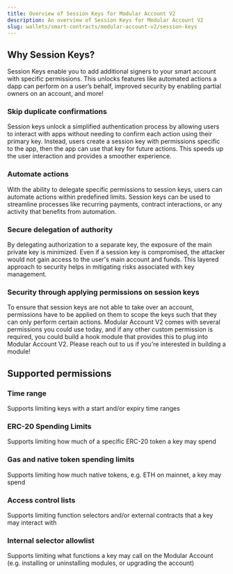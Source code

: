 ```yaml
---
title: Overview of Session Keys for Modular Account V2
description: An overview of Session Keys for Modular Account V2
slug: wallets/smart-contracts/modular-account-v2/session-keys
---
```


## Why Session Keys?

Session Keys enable you to add additional signers to your smart account with specific permissions. This unlocks features like automated actions a dapp can perform on a user’s behalf, improved security by enabling partial owners on an account, and more!

### Skip duplicate confirmations

Session keys unlock a simplified authentication process by allowing users to interact with apps without needing to confirm each action using their primary key. Instead, users create a session key with permissions specific to the app, then the app can use that key for future actions. This speeds up the user interaction and provides a smoother experience.

### Automate actions

With the ability to delegate specific permissions to session keys, users can automate actions within predefined limits. Session keys can be used to streamline processes like recurring payments, contract interactions, or any activity that benefits from automation.

### Secure delegation of authority

By delegating authorization to a separate key, the exposure of the main private key is minimized. Even if a session key is compromised, the attacker would not gain access to the user's main account and funds. This layered approach to security helps in mitigating risks associated with key management.

### Security through applying permissions on session keys

To ensure that session keys are not able to take over an account, permissions have to be applied on them to scope the keys such that they can only perform certain actions. Modular Account V2 comes with several permissions you could use today, and if any other custom permission is required, you could build a hook module that provides this to plug into Modular Account V2. Please reach out to us if you're interested in building a module!

## Supported permissions

### Time range

Supports limiting keys with a start and/or expiry time ranges

### ERC-20 Spending Limits

Supports limiting how much of a specific ERC-20 token a key may spend

### Gas and native token spending limits

Supports limiting how much native tokens, e.g. ETH on mainnet, a key may spend

### Access control lists

Supports limiting function selectors and/or external contracts that a key may interact with

### Internal selector allowlist

Supports limiting what functions a key may call on the Modular Account (e.g. installing or uninstalling modules, or upgrading the account)
